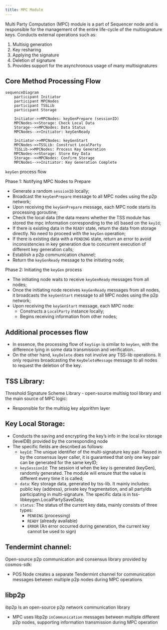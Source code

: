 ```yaml
---
title: MPC Module
---
```


Multi Party Computation (MPC) module is a part of Sequencer node and is responsible for the management of the entire life-cycle of the multisignature keys. Conducts external operations such as:

1. Multisig generation
2. Key resharing
3. Applying the signature
4. Deletion of signature
5. Provides support for the asynchronous usage of many multisignatures

## Core Method Processing Flow

```mermaid
sequenceDiagram
    participant Initiator
    participant MPCNodes
    participant TSSLib
    participant Storage

    Initiator->>MPCNodes: keyGenPrepare (sessionID)
    MPCNodes->>Storage: Check Local Data
    Storage-->>MPCNodes: Data Status
    MPCNodes-->>Initiator: keyGenReady

    Initiator->>MPCNodes: keyGenStart
    MPCNodes->>TSSLib: Construct LocalParty
    TSSLib->>MPCNodes: Process Key Generation
    MPCNodes->>Storage: Store Key Data
    Storage-->>MPCNodes: Confirm Storage
    MPCNodes-->>Initiator: Key Generation Complete
```

`keyGen` process flow

Phase 1: Notifying MPC Nodes to Prepare

- Generate a random `sessionID` locally;
- Broadcast the `keyGenPrepare` message to all MPC nodes using the p2p network;
- Upon receiving the `keyGenPrepare` message, each MPC node starts its processing goroutine;
- Check the local data (the data means whether the TSS module has stored the mpc information corresponding to the id) based on the `keyId`;
- If there is existing data in the `READY` state, return the data from storage directly. No need to proceed with the `keyGen` operation;
- If there is existing data with a `PENDING` state, return an error to avoid inconsistencies in key generation due to concurrent execution of different key generation calls;
- Establish a p2p communication channel;
- Return the `keyGenReady` message to the initiating node;

Phase 2: Initiating the `keyGen` process

- The initiating node waits to receive `keyGenReady` messages from all nodes;
- Once the initiating node receives `keyGenReady` messages from all nodes, it broadcasts the `keyGenStart` message to all MPC nodes using the p2p network;
- Upon receiving the `keyGenStart` message, each MPC node:
  - Constructs a `LocalParty` instance locally;
  - Begins receiving information from other nodes;

## Additional processes flow

- In essence, the processing flow of `keySign` is similar to `keyGen`, with the difference lying in some data transmission and verification..
- On the other hand, `keyDelete` does not involve any TSS-lib operations. It only requires broadcasting the `KeyDeleteMessage` message to all nodes to request the deletion of the key.

## TSS Library:

Threshold Signature Scheme Library - open-source multisig tool library and the main source of MPC logic:

- Responsible for the multisig key algorithm layer

## Key Local Storage:

- Conducts the saving and encrypting the key’s info in the local kv storage (levelDB) provided by the corresponding node
- The specific fields are described as follows:
  - `keyId`: The unique identifier of the multi-signature key pair. Passed in by the consensus layer caller, it is guaranteed that only one key pair can be generated for the same keyID;
  - `keySessionId`: The session id when the key is generated (keyGen), randomly generated. The module will ensure that the value is different every time it is called;
  - `data`: Key storage data, generated by tss-lib. It mainly includes: public key (address), private key fragmentation, and all partyIds participating in multi-signature. The specific data is in tss-libkeygen.LocalPartySaveData;
  - `status`: The status of the current key data, mainly consists of three types:
    - `PENDING` (processing)
    - `READY` (already available)
    - `ERROR` (An error occurred during generation, the current key cannot be used to sign)

## Tendermint channel:

Open-source p2p communication and consensus library provided by cosmos-sdk:

- POS Node creates a separate Tendermint channel for communication messages between multiple p2p nodes during MPC operations

## libp2p

ibp2p Is an open-source p2p network communication library

- MPC uses libp2p `inCommunication` messages between multiple different p2p nodes, supporting information transmission during MPC operation

